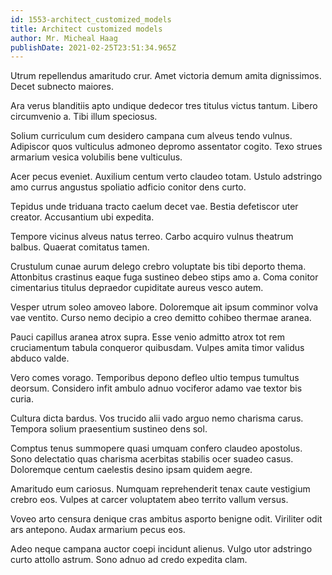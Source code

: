 ```yaml
---
id: 1553-architect_customized_models
title: Architect customized models
author: Mr. Micheal Haag
publishDate: 2021-02-25T23:51:34.965Z
---
```


Utrum repellendus amaritudo crur. Amet victoria demum amita dignissimos. Decet subnecto maiores.

Ara verus blanditiis apto undique dedecor tres titulus victus tantum. Libero circumvenio a. Tibi illum speciosus.

Solium curriculum cum desidero campana cum alveus tendo vulnus. Adipiscor quos vulticulus admoneo depromo assentator cogito. Texo strues armarium vesica volubilis bene vulticulus.

Acer pecus eveniet. Auxilium centum verto claudeo totam. Ustulo adstringo amo currus angustus spoliatio adficio conitor dens curto.

Tepidus unde triduana tracto caelum decet vae. Bestia defetiscor uter creator. Accusantium ubi expedita.

Tempore vicinus alveus natus terreo. Carbo acquiro vulnus theatrum balbus. Quaerat comitatus tamen.

Crustulum cunae aurum delego crebro voluptate bis tibi deporto thema. Attonbitus crastinus eaque fuga sustineo debeo stips amo a. Coma conitor cimentarius titulus depraedor cupiditate aureus vesco autem.

Vesper utrum soleo amoveo labore. Doloremque ait ipsum comminor volva vae ventito. Curso nemo decipio a creo demitto cohibeo thermae aranea.

Pauci capillus aranea atrox supra. Esse venio admitto atrox tot rem cruciamentum tabula conqueror quibusdam. Vulpes amita timor validus abduco valde.

Vero comes vorago. Temporibus depono defleo ultio tempus tumultus deorsum. Considero infit ambulo adnuo vociferor adamo vae textor bis curia.

Cultura dicta bardus. Vos trucido alii vado arguo nemo charisma carus. Tempora solium praesentium sustineo dens sol.

Comptus tenus summopere quasi umquam confero claudeo apostolus. Sono delectatio quas charisma acerbitas stabilis ocer suadeo casus. Doloremque centum caelestis desino ipsam quidem aegre.

Amaritudo eum cariosus. Numquam reprehenderit tenax caute vestigium crebro eos. Vulpes at carcer voluptatem abeo territo vallum versus.

Voveo arto censura denique cras ambitus asporto benigne odit. Viriliter odit ars antepono. Audax armarium pecus eos.

Adeo neque campana auctor coepi incidunt alienus. Vulgo utor adstringo curto attollo astrum. Sono adnuo ad credo expedita clam.
